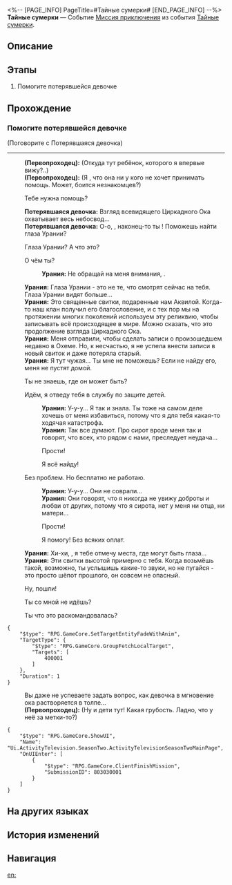 <%-- [PAGE_INFO]
PageTitle=#Тайные сумерки#
[END_PAGE_INFO] --%>
{{Дополнить|Диалоги.}}
{{Миссия Инфобокс
|id              = 8030300
|Название        = 
|Изображение     = Миссия Тайные сумерки.png
|Тип             = Миссия приключения
|Событие         = Тайные сумерки
|Глава           = 
|Условия         = Завершена [[Миссия Освоения]] «[[О герой, прими ядро пламени]]»
|Персонажи       = Первопроходец; Потерявшаяся девочка; Урания
|СтартЛокация    = [[Амфореус]] — [[Вечный священный город Охема]]
|Мир             = Амфореус
|Предыдущая      = 
|Следующая       = 
|Награды         = Кредиты*5 000
}}
'''Тайные сумерки''' — Событие [[Миссия приключения]] из события [[Тайные сумерки]].

==Описание==
{{Описание|<!--официальное описание из Перекрёстка судеб-->}}

==Этапы==
# Помогите потерявшейся девочке

==Прохождение==
{{Дополнить}}
===Помогите потерявшейся девочке===
{{Описание миссии|тип=Миссия приключения|локация=Вечный священный город Охема|На оживлённом рынке Охемы вы замечаете потерявшуюся девочку. Она оглядывается по сторонам, будто что-то ищет...}}
{{Диалог Начало}}

;(Поговорите с Потерявшаяся девочка)
----
:'''(Первопроходец):''' (Откуда тут ребёнок, которого я впервые вижу?..)
:'''(Первопроходец):''' (Я {{MC|ж=слышала|м=слышал}}, что она ни у кого не хочет принимать помощь. Может, боится незнакомцев?)
:{{Диалог|Стрелка}} Тебе нужна помощь?
:'''Потерявшаяся девочка:''' Взгляд всевидящего Циркадного Ока охватывает весь небосвод...
:'''Потерявшаяся девочка:''' О-о, {{MC|ж=добрая сестрёнка|м=добрый братик}}, наконец-то ты {{MC|ж=пришла|м=пришёл}}! Поможешь найти глаза Урании?
:{{Диалог|Стрелка}} Глаза Урании? А что это?
:{{Диалог|Стрелка}} О чём ты?
::'''Урания:''' Не обращай на меня внимания, {{MC|ж=любопытная|м=любопытный}}.
:'''Урания:''' Глаза Урании - это не те, что смотрят сейчас на тебя. Глаза Урании видят больше...
:'''Урания:''' Это священные свитки, подаренные нам Аквилой. Когда-то наш клан получил его благословение, и с тех пор мы на протяжении многих поколений используем эту реликвию, чтобы записывать всё происходящее в мире. Можно сказать, что это продолжение взгляда Циркадного Ока.
:'''Урания:''' Меня отправили, чтобы сделать записи о произошедшем недавно в Охеме. Но, к несчастью, я не успела внести записи в новый свиток и даже потеряла старый.
:'''Урания:''' Я тут чужая... Ты мне не поможешь? Если не найду его, меня не пустят домой.
:{{Диалог|Стрелка}} Ты не знаешь, где он может быть?
:{{Диалог|Стрелка}} Идём, я отведу тебя в службу по защите детей.
::'''Урания:''' У-у-у... Я так и знала. Ты тоже на самом деле хочешь от меня избавиться, потому что я для тебя какая-то ходячая катастрофа.
::'''Урания:''' Так все думают. Про сирот вроде меня так и говорят, что всех, кто рядом с нами, преследует неудача...
::{{Диалог|Стрелка}} Прости!
::{{Диалог|Стрелка}} Я всё найду!
:{{Диалог|Стрелка}} Без проблем. Но бесплатно не работаю.
::'''Урания:''' У-у-у... Они не соврали...
::'''Урания:''' Они говорят, что я никогда не увижу доброты и любви от других, потому что я сирота, нет у меня ни отца, ни матери...
::{{Диалог|Стрелка}} Прости!
::{{Диалог|Стрелка}} Я помогу! Без всяких оплат.
:'''Урания:''' Хи-хи, {{MC|ж=сестрёнка|м=братик}}, я тебе отмечу места, где могут быть глаза...
:'''Урания:''' Эти свитки высотой примерно с тебя. Когда возьмёшь такой, возможно, ты услышишь какие-то звуки, но не пугайся - это просто шёпот прошлого, он совсем не опасный.
:{{Диалог|Стрелка}} Ну, пошли!
:{{Диалог|Стрелка}} Ты со мной не идёшь?
:{{Диалог|Стрелка}} Ты что это раскомандовалась?
<pre>{
	"$type": "RPG.GameCore.SetTargetEntityFadeWithAnim",
	"TargetType": {
		"$type": "RPG.GameCore.GroupFetchLocalTarget",
		"Targets": [
			400001
		]
	},
	"Duration": 1
}</pre>
:Вы даже не успеваете задать вопрос, как девочка в мгновение ока растворяется в толпе...
:'''(Первопроходец):''' (Ну и дети тут! Какая грубость. Ладно, что у неё за метки-то?)
<pre>{
	"$type": "RPG.GameCore.ShowUI",
	"Name": "Ui.ActivityTelevision.SeasonTwo.ActivityTelevisionSeasonTwoMainPage",
	"OnUIEnter": [
		{
			"$type": "RPG.GameCore.ClientFinishMission",
			"SubmissionID": 803030001
		}
	]
}</pre>

{{Диалог Конец}}

==На других языках==
{{На других языках
|en   = Enscrolled Crepusculum
|zhs  = 晨昏卷隐
|zht  = 晨昏卷隱
|ja   = 晨昏の巻物
|ko   = 새벽과 황혼의 두루마리
|es   = Crepúsculo oculto
|fr   = Mystères du crépuscule
|ru   = Тайные сумерки
|th   = คัมภีร์ทิวาราตรี
|vi   = Bí Ẩn Ngày Và Đêm
|de   = Verborgene Morgenröte
|id   = Pagi dan Senja Tersembunyi
|pt   = Inscrição Crepuscular
}}

==История изменений==
{{История изменений|3.5}}

==Навигация==
{{Миссия приключения Навбокс|Глава }}

[[en:]]
